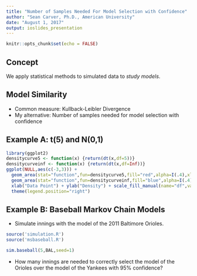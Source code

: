 ```yaml
---
title: "Number of Samples Needed For Model Selection with Confidence"
author: "Sean Carver, Ph.D., American University"
date: "August 1, 2017"
output: ioslides_presentation
---
```


```r
knitr::opts_chunk$set(echo = FALSE)
```

## Concept

We apply statistical methods to simulated data to _study models_.

## Model Similarity

- Common measure: Kullback-Leibler Divergence
- My alternative: Number of samples needed for model selection with confidence

## Example A: t(5) and N(0,1)

```r
library(ggplot2)
densitycurve5 <- function(x) {return(dt(x,df=5))}
densitycurveinf <- function(x) {return(dt(x,df=Inf))}
ggplot(NULL,aes(c(-3,3))) +
  geom_area(stat="function",fun=densitycurve5,fill="red",alpha=I(.4),xlim = c(-3,3), show.legend=TRUE) +
  geom_area(stat="function",fun=densitycurveinf,fill="blue",alpha=I(.4),xlim=c(-3,3), show.legend=TRUE) +
  xlab("Data Point") + ylab("Density") + scale_fill_manual(name="df",values=c("red","blue"),labels=factor(c(5,Inf))) +
  theme(legend.position="right")
```

## Example B: Baseball Markov Chain Models

- Simulate innings with the model of the 2011 Baltimore Orioles.
```r
source('simulation.R')
source('msbaseball.R')
```
```r
sim.baseball(5,BAL,seed=1)
```
- How many innings are needed to correctly select the model of the Orioles over the model of the Yankees with 95% confidence?